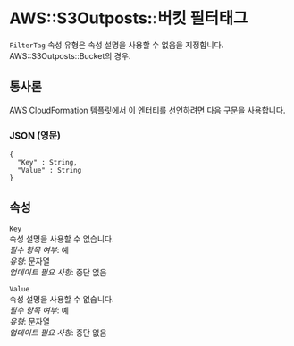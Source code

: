 # AWS::S3Outposts::버킷 필터태그

`FilterTag` 속성 유형은 속성 설명을 사용할 수 없음을 지정합니다. AWS::S3Outposts::Bucket의 경우.

## 통사론

AWS CloudFormation 템플릿에서 이 엔터티를 선언하려면 다음 구문을 사용합니다.

### JSON (영문)

```
{
  "Key" : String,
  "Value" : String
}
```

## 속성

`Key`  
속성 설명을 사용할 수 없습니다.  
_필수 항목 여부_: 예  
_유형_: 문자열  
_업데이트 필요 사항_: 중단 없음

`Value`  
속성 설명을 사용할 수 없습니다.  
_필수 항목 여부_: 예  
_유형_: 문자열  
_업데이트 필요 사항_: 중단 없음
